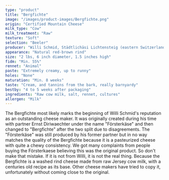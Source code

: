 ```yaml
---
type: "product"
title: "Bergfichte"
image: "/images/product-images/Bergfichte.png"
origin: "Certified Mountain Cheese"
milk_type: "Cow"
milk_treatment: "Raw"
texture: "Soft"
selection: "Beeler"
producer: "Willi Schmid, Städtlichäsi Lichtensteig (eastern Switzerland)"
appearance: "Natural red-brown rind"
size: "2 lbs, 6 inch diameter, 1.5 inches high"
fidm: "Min. 55%"
rennet: "Animal"
paste: "Extremely creamy, up to runny"
holes: "None"
maturation: "Min. 8 weeks"
taste: "Cream, and tannins from the bark, really barnyardy"
bestby: "4 to 5 weeks after packaging"
ingredients: "Raw cow milk, salt, rennet, cultures"
allergen: "Milk"
---
```


The Bergfichte most likely marks the beginning of Willi Schmid's reputation as an outstanding cheese maker. It was originally created during his time with partner Ernst Diriwaechter under the name "Försterkäse" and then changed to "Bergfichte" after the two split due to disagreements. The "Försterkäse" was still produced by his former partner but in no way matches the quality of the Bergfichte because it is a pasteurized cheese with quite a chewy consistency. We got many complaints from people buying the Försterkaese believing this was the original product. So don't make that mistake. If it is not from Willi, it is not the real thing. Because the Bergfichte is a washed rind cheese made from raw Jersey cow milk, with a centuries old recipe as its base. Other cheese makers have tried to copy it, unfortunately without coming close to the original.
